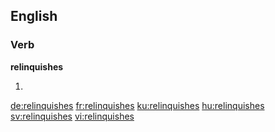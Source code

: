 ==English==

===Verb===
'''relinquishes'''
# {{third-person singular of|relinquish}}

[[de:relinquishes]]
[[fr:relinquishes]]
[[ku:relinquishes]]
[[hu:relinquishes]]
[[sv:relinquishes]]
[[vi:relinquishes]]